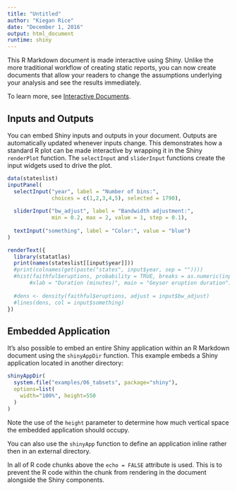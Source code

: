 ```yaml
---
title: "Untitled"
author: "Kiegan Rice"
date: "December 1, 2016"
output: html_document
runtime: shiny
---
```


This R Markdown document is made interactive using Shiny. Unlike the more traditional workflow of creating static reports, you can now create documents that allow your readers to change the assumptions underlying your analysis and see the results immediately. 

To learn more, see [Interactive Documents](http://rmarkdown.rstudio.com/authoring_shiny.html).

## Inputs and Outputs

You can embed Shiny inputs and outputs in your document. Outputs are automatically updated whenever inputs change.  This demonstrates how a standard R plot can be made interactive by wrapping it in the Shiny `renderPlot` function. The `selectInput` and `sliderInput` functions create the input widgets used to drive the plot.

```r
data(stateslist)
inputPanel(
  selectInput("year", label = "Number of bins:",
              choices = c(1,2,3,4,5), selected = 1790),
  
  sliderInput("bw_adjust", label = "Bandwidth adjustment:",
              min = 0.2, max = 2, value = 1, step = 0.1),
  
  textInput("something", label = "Color:", value = "blue")
)

renderText({
  library(statatlas)
  print(names(stateslist[[input$year]]))
  #print(colnames(get(paste("states", input$year, sep = ""))))
  #hist(faithful$eruptions, probability = TRUE, breaks = as.numeric(input$n_breaks),
       #xlab = "Duration (minutes)", main = "Geyser eruption duration")
  
  #dens <- density(faithful$eruptions, adjust = input$bw_adjust)
  #lines(dens, col = input$something)
})
```

## Embedded Application

It's also possible to embed an entire Shiny application within an R Markdown document using the `shinyAppDir` function. This example embeds a Shiny application located in another directory:

```r
shinyAppDir(
  system.file("examples/06_tabsets", package="shiny"),
  options=list(
    width="100%", height=550
  )
)
```

Note the use of the `height` parameter to determine how much vertical space the embedded application should occupy.

You can also use the `shinyApp` function to define an application inline rather then in an external directory.

In all of R code chunks above the `echo = FALSE` attribute is used. This is to prevent the R code within the chunk from rendering in the document alongside the Shiny components.



